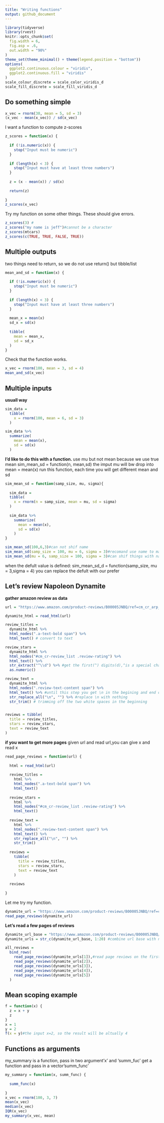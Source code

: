 ```yaml
---
title: "Writing functions"
output: github_document
---
```


```r
library(tidyverse)
library(rvest)
knitr::opts_chunk$set(
  fig.width = 6,
  fig.asp = .6,
  out.width = "90%"
)
theme_set(theme_minimal() + theme(legend.position = "bottom"))
options(
  ggplot2.continuous.colour = "viridis",
  ggplot2.continuous.fill = "viridis"
)
scale_colour_discrete = scale_color_viridis_d
scale_fill_discrete = scale_fill_viridis_d
```


## Do something simple

```r
x_vec = rnorm(30, mean = 5, sd = 3)
(x_vec - mean(x_vec)) / sd(x_vec)
```

I want a function to compute z-scores

```r
z_scores = function(x) {
  
  if (!is.numeric(x)) {
    stop("Input must be numeric")
  }
  
  if (length(x) < 3) {
    stop("Input must have at least three numbers")
  }
  
  z = (x - mean(x)) / sd(x)
  
  return(z)
  
}
z_scores(x_vec)
```

Try my function on some other things. These should give errors.

```r
z_scores(3) #
z_scores("my name is jeff")#cannot be a character
z_scores(mtcars)
z_scores(c(TRUE, TRUE, FALSE, TRUE))
```

## Multiple outputs
two things need to return, so we do not use return() but tibble/list
```r
mean_and_sd = function(x) {
  
  if (!is.numeric(x)) {
    stop("Input must be numeric")
  }
  
  if (length(x) < 3) {
    stop("Input must have at least three numbers")
  }
  
  mean_x = mean(x)
  sd_x = sd(x)
  
  tibble(
    mean = mean_x,
    sd = sd_x
  )
}
```

Check that the function works.

```r
x_vec = rnorm(100, mean = 3, sd = 4)
mean_and_sd(x_vec)
```

## Multiple inputs

**usuall way** 

```r
sim_data =
  tibble(
    x = rnorm(100, mean = 6, sd = 3)
  )

sim_data %>% 
  summarize(
    mean = mean(x),
    sd = sd(x)
  )
```

**I'd like to do this with a function. **
use mu but not mean because we use true mean
sim_mean_sd = function(n, mean,sd)
the imput mu will bw drop into mean = mean(x)
run this function, each time you will get different mean and sd

```r
sim_mean_sd = function(samp_size, mu, sigma){
  
  sim_data =
  tibble(
    x = rnorm(n = samp_size, mean = mu, sd = sigma)
  )
  
  sim_data %>% 
    summarize(
      mean = mean(x),
      sd = sd(x)
    )
}

sim_mean_sd(100,6,3)#can not shif name
sim_mean_sd(samp_size = 100, mu = 6, sigma = 3)#recomand use name to match in function
sim_mean_sd(mu = 6, samp_size = 100, sigma = 3)#can shif things with name defined
```

when the defult value is defined:
sim_mean_sd_d = function(samp_size, mu = 3,sigma = 4)
you can replace the defult with our prefer



## Let's review Napoleon Dynamite
**gather amazon review as data**
```r
url = "https://www.amazon.com/product-reviews/B00005JNBQ/ref=cm_cr_arp_d_viewopt_rvwer?ie=UTF8&reviewerType=avp_only_reviews&sortBy=recent&pageNumber=1" #this is only page 1 in the website

dynamite_html = read_html(url)

review_titles =
  dynamite_html %>% 
  html_nodes(".a-text-bold span") %>% 
  html_text() # convert to text

review_stars = 
  dynamite_html %>%
  html_nodes("#cm_cr-review_list .review-rating") %>%
  html_text() %>%
  str_extract("^\\d") %>% #get the first(^) digits(d),^is a special charactor which require \, and \ itself is a charactor which need \
  as.numeric()

review_text = 
  dynamite_html %>%
  html_nodes(".review-text-content span") %>%
  html_text() %>% #until this step you get \n in the begining and end of each review
  str_replace_all("\n", "") %>% #replace \n with nothing
  str_trim() # trimming off the two white spaces in the beginning


reviews = tibble(
  title = review_titles,
  stars = review_stars,
  text = review_text
)
```



**if you want to get more pages**
given url and read url,you can give x and read x 

```r

read_page_reviews = function(url) {
  
  html = read_html(url)
  
  review_titles = 
    html %>%
    html_nodes(".a-text-bold span") %>%
    html_text()
  
  review_stars = 
    html %>%
    html_nodes("#cm_cr-review_list .review-rating") %>%
    html_text()
  
  review_text = 
    html %>%
    html_nodes(".review-text-content span") %>%
    html_text() %>% 
    str_replace_all("\n", "") %>% 
    str_trim()
  
  reviews = 
    tibble(
      title = review_titles,
      stars = review_stars,
      text = review_text
    )
  
  reviews
  
}
```

Let me try my function.

```r
dynamite_url = "https://www.amazon.com/product-reviews/B00005JNBQ/ref=cm_cr_arp_d_viewopt_rvwer?ie=UTF8&reviewerType=avp_only_reviews&sortBy=recent&pageNumber=2"
read_page_reviews(dynamite_url)
```

**Let's read a few pages of reviews** 

```r
dynamite_url_base = "https://www.amazon.com/product-reviews/B00005JNBQ/ref=cm_cr_arp_d_viewopt_rvwer?ie=UTF8&reviewerType=avp_only_reviews&sortBy=recent&pageNumber=" #get a url base the number is not specified
dynamite_urls = str_c(dynamite_url_base, 1:20) #combine url base with number 1-5

all_reviews = 
  bind_rows(
    read_page_reviews(dynamite_urls[1]),#read page reviews on the first page
    read_page_reviews(dynamite_urls[2]),
    read_page_reviews(dynamite_urls[3]),
    read_page_reviews(dynamite_urls[4]),
    read_page_reviews(dynamite_urls[5])
  )
```

## Mean scoping example
```r
f = function(x) {
  z = x + y
  z
}
x = 1
y = 2
f(x = y)#the input x=2, so the result will be altually 4
```

## Functions as arguments
my_summary is a function, pass in two argument'x' and 'summ_fuc'
get a function and pass in a vector'summ_func'

```r
my_summary = function(x, summ_func) {
  
  summ_func(x)
  
}
x_vec = rnorm(100, 3, 7)
mean(x_vec)
median(x_vec)
IQR(x_vec)
my_summary(x_vec, mean)
```


